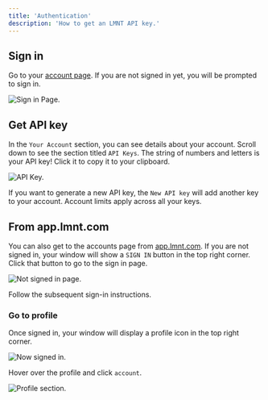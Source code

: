 ```yaml
---
title: 'Authentication'
description: 'How to get an LMNT API key.' 
---
```


## Sign in 
Go to your [account page](https://app.lmnt.com/login?redirect=https://app.lmnt.com/account). If you are not signed in yet, you will be prompted to sign in.

![Sign in Page.](/api-reference/images/login.png) 

## Get API key
In the `Your Account` section, you can see details about your account. Scroll down to see the section titled `API Keys`. The string of numbers and letters is your API key! Click it to copy it to your clipboard. 

![API Key.](/api-reference/images/api_key.png)

If you want to generate a new API key, the `New API key` will add another key to your account. Account limits apply across all your keys.

## From app.lmnt.com
You can also get to the accounts page from [app.lmnt.com](https://app.lmnt.com). If you are not signed in, your window will show a `SIGN IN` button in the top right corner. Click that button to go to the sign in page. 

![Not signed in page.](/api-reference/images/not_signed_in.png)

Follow the subsequent sign-in instructions.

### Go to profile
Once signed in, your window will display a profile icon in the top right corner.

![Now signed in.](/api-reference/images/now_signed_in.png)

Hover over the profile and click `account`.

![Profile section.](/api-reference/images/profile_options.png)